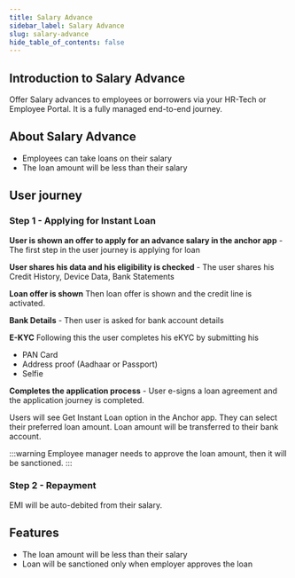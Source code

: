 ```yaml
---
title: Salary Advance
sidebar_label: Salary Advance
slug: salary-advance
hide_table_of_contents: false
---
```



## Introduction to Salary Advance

Offer Salary advances to employees or borrowers via your HR-Tech or Employee Portal. It is a fully managed end-to-end journey. 

## About Salary Advance

* Employees can take loans on their salary
* The loan amount will be less than their salary

## User journey

### Step 1 - Applying for Instant Loan

**User is shown an offer to apply for an advance salary in the anchor app** - The first step in the user journey is applying for loan 

**User shares his data and his eligibility is checked** - The user shares his Credit History, Device Data, Bank Statements

**Loan offer is shown** Then loan offer is shown and the credit line is activated.

**Bank Details** - Then user is asked for bank account details

**E-KYC**
Following this the user completes his eKYC by submitting his 
* PAN Card
* Address proof  (Aadhaar or Passport)
* Selfie 

**Completes the application process** - User e-signs a loan agreement and the application journey is completed.

Users will see Get Instant Loan option in the Anchor app. They can select their preferred loan amount. Loan amount will be transferred to their bank account. 

:::warning Employee manager needs to approve the loan amount, then it will be sanctioned.
:::

### Step 2 - Repayment

EMI will be auto-debited from their salary.

## Features

* The loan amount will be less than their salary
* Loan will be sanctioned only when employer approves the loan


